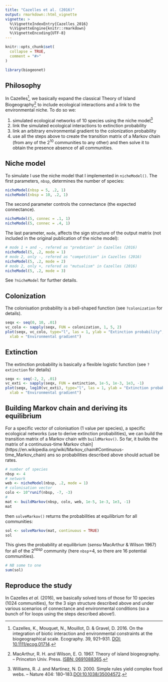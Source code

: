 ```yaml
---
title: "Cazelles et al. (2016)"
output: rmarkdown::html_vignette
vignette: >
  %\VignetteIndexEntry{Cazelles_2016}
  %\VignetteEngine{knitr::rmarkdown}
  %\VignetteEncoding{UTF-8}
---
```


```r
knitr::opts_chunk$set(
  collapse = TRUE,
  comment = "#>"
)
```

```r
library(biogeonet)
```


## Philosophy

In Cazelles[^ref], we basically expand the classical Theory of Island Biogeography[^ref2] to include ecological interactions and a link to the environmental niche. To do so we:

1. simulated ecological networks of 10 species using the niche model[^ref3]
2. link the simulated ecological interactions to extinction probability
3. link an arbitrary environmental gradient to the colonization probability
4. use all the steps above to create the transition matrix of a Markov chain (from any of the $2^{10}$ communities to any other) and then solve it to obtain the presence absence of all communities.


## Niche model

To simulate I use the niche model that I implemented in `nicheModel()`. The first parameters, `nbsp`, determines the number of species:

```r
nicheModel(nbsp = 5, .2, 1)
nicheModel(nbsp = 10, .2, 1)
```

The second parameter controls the connectance (the expected connectance).

```r
nicheModel(5, connec = .1, 1)
nicheModel(5, connec = .4, 1)
```

The last parameter, `mode`, affects the sign structure of the output matrix (not included in the original publication of the niche model):

```r
# mode 1 + and -, refered as "predation" in Cazelles (2016)
nicheModel(5, .2, mode = 1)
# mode 2, only -, refered as "competition" in Cazelles (2016)
nicheModel(5, .2, mode = 2)
# mode 2, only +, refered as "mutualism" in Cazelles (2016)
nicheModel(5, .2, mode = 3)
```

See `?nicheModel` for further details.


## Colonization

The colonisation probability is a bell-shaped function (see `?colonization` for details).


```r
seqx <- seq(0, 10, .01)
vc_colo <- sapply(seqx, FUN = colonization, 1, 5, 2)
plot(seqx, vc_colo, type="l", las = 1, ylab = "Extinction probability",
  xlab = "Environmental gradient")
```

## Extinction

The extinction probability is basically a flexible logistic function (see `?extinction` for details)

```r
seqx <- seq(-2, 2, .01)
vc_exti <- sapply(seqx, FUN = extinction, 1e-5, 1e-3, 1e3, -1)
plot(seqx, log10(vc_exti), type="l", las = 1, ylab = "Extinction probability",
  xlab = "Environmental gradient")
```


## Building Markov chain and deriving its equilibrium

For a specific vector of colonisation (1 value per species), a specific
ecological networks (use to derive extinction probabilities), we can build the
transition matrix of a Markov chain with `buildMarkov()`. So far, it builds the matrix of a continuous-time Markov chain](https://en.wikipedia.org/wiki/Markov_chain#Continuous-time_Markov_chain) ans so probabilities described above should actuall be rates.

```r
# number of species
nbsp <- 4
# network
web <- nicheModel(nbsp, .2, mode = 1)
# colonisation vector
colo <- 10^runif(nbsp, -7, -3)
#
mat <- buildMarkov(nbsp, colo, web, 1e-5, 1e-3, 1e3, -1)
mat
```

then `solveMarkov()` returns the probabilities at equilibrium for all communities:

```r
sol <- solveMarkov(mat, continuous = TRUE)
sol
```

This gives the probability at equilibrium (*sensu* MacArthur & Wilson 1967)  for all of the $2^{nbsp}$ community (here `nbsp`=4, so there are 16 potential communities).

```r
# NB some to one
sum(sol)
```



## Reproduce the study

In Cazelles *et al.* (2016), we basically solved tons of those for 10 species
(1024 communities), for the 3 sign structure described above and under various
scenarios of connectance and environmental conditions (so a bunch of for loops using the steps described above!).




[^ref]: Cazelles, K., Mouquet, N., Mouillot, D. & Gravel, D. 2016. On the integration of biotic interaction and environmental constraints at the biogeographical scale. Ecography. 39, 921–931. [DOI: 10.1111/ecog.01714](http://onlinelibrary.wiley.com/doi/10.1111/ecog.01714/abstract).

[^ref2]: MacArthur, R. H. and Wilson, E. O. 1967. Theory of island
biogeography. – Princeton Univ. Press. [ISBN: 0691088365](https://press.princeton.edu/books/paperback/9780691088365/the-theory-of-island-biogeography).

[^ref3]: Williams, R. J. and Martinez, N. D. 2000. Simple rules yield
complex food webs. – Nature 404: 180–183.[DOI:10.1038/35004572](https://doi.org/10.1038/35004572).
